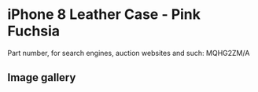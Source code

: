 # iPhone 8 Leather Case - Pink Fuchsia

Part number, for search engines, auction websites and such: MQHG2ZM/A

## Image gallery

<div style={{ width: "768px" }}>
  <GalleryComponent
    images={[
      {
        original: "/everysource/MQHG2",
        thumbnail: "/everypreview/MQHG2",
      },
      {
        original: "/everysource/MQHG2_AV1_GOLD",
        thumbnail: "/everypreview/MQHG2_AV1_GOLD",
      },
      {
        original: "/everysource/MQHG2_AV1_SILVER",
        thumbnail: "/everypreview/MQHG2_AV1_SILVER",
      },
      {
        original: "/everysource/MQHG2_AV1_SPACE_GRAY",
        thumbnail: "/everypreview/MQHG2_AV1_SPACE_GRAY",
      },
      {
        original: "/everysource/MQHG2_AV2",
        thumbnail: "/everypreview/MQHG2_AV2",
      }
    ]}
  />
</div>